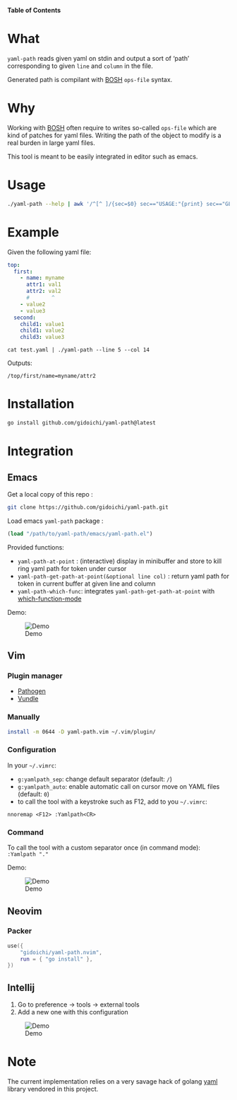 **Table of Contents**

<!-- toc -->

# What

`yaml-path` reads given yaml on stdin and output a sort of 'path' corresponding
to given `line` and `column` in the file.

Generated path is compilant with [BOSH](https://bosh.io/docs/cli-v2/) `ops-file`
syntax.

# Why

Working with [BOSH](https://bosh.io/docs/cli-v2/) often require to writes
so-called `ops-file` which are kind of patches for yaml files. Writing the path
of the object to modify is a real burden in large yaml files.

This tool is meant to be easily integrated in editor such as emacs.

# Usage

```sh
./yaml-path --help | awk '/^[^ ]/{sec=$0} sec=="USAGE:"{print} sec=="GLOBAL OPTIONS:"{print}' | sed 's/^ *$//'
```

# Example

Given the following yaml file:

```yaml
top:
  first:
    - name: myname
      attr1: val1
      attr2: val2
      #       ^
    - value2
    - value3
  second:
    child1: value1
    child1: value2
    child3: value3
```

`cat test.yaml | ./yaml-path --line 5 --col 14`

Outputs:

```
/top/first/name=myname/attr2
```

# Installation

```bash
go install github.com/gidoichi/yaml-path@latest
```

# Integration

## Emacs

Get a local copy of this repo :

```bash
git clone https://github.com/gidoichi/yaml-path.git
```

Load emacs `yaml-path` package :

```lisp
(load "/path/to/yaml-path/emacs/yaml-path.el")
```

Provided functions:

- `yaml-path-at-point` : (interactive) display in minibuffer and store to kill
  ring yaml path for token under cursor
- `yaml-path-get-path-at-point(&optional line col)` : return yaml path for token
  in current buffer at given line and column
- `yaml-path-which-func`: integrates `yaml-path-get-path-at-point` with
  [which-function-mode](https://www.emacswiki.org/emacs/WhichFuncMode)

Demo:

![Demo](./doc/demo-emacs.gif)

## Vim

### Plugin manager

- [Pathogen](https://github.com/tpope/vim-pathogen)
- [Vundle](https://github.com/VundleVim/Vundle.vim)

### Manually

```bash
install -m 0644 -D yaml-path.vim ~/.vim/plugin/
```

### Configuration

In your `~/.vimrc`:

- `g:yamlpath_sep`: change default separator (default: `/`)
- `g:yamlpath_auto`: enable automatic call on cursor move on YAML files
  (default: `0`)
- to call the tool with a keystroke such as F12, add to you `~/.vimrc`:

```
nnoremap <F12> :Yamlpath<CR>
```
### Command

To call the tool with a custom separator once (in command mode): `:Yamlpath "."`

Demo:

![Demo](./doc/demo-vim.gif)


## Neovim

### Packer

```lua
use({
    "gidoichi/yaml-path.nvim",
    run = { "go install" },
})
```

## Intellij

1. Go to preference -> tools -> external tools
2. Add a new one with this configuration

![Demo](./doc/config-intellij.png)

# Note

The current implementation relies on a very savage hack of golang
[yaml](https://github.com/go-yaml/yaml) library vendored in this project.

<!-- Local Variables: -->
<!-- End: -->
